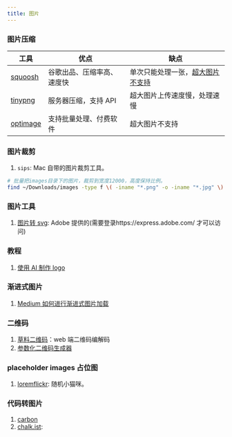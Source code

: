 ```yaml
---
title: 图片
---
```


### 图片压缩

| 工具                              | 优点                       | 缺点                                                                                       |
| --------------------------------- | -------------------------- | ------------------------------------------------------------------------------------------ |
| [squoosh](https://squoosh.app/)   | 谷歌出品、压缩率高、速度快 | 单次只能处理一张，[超大图片不支持](https://github.com/GoogleChromeLabs/squoosh/issues/298) |
| [tinypng](https://tinypng.com/)   | 服务器压缩，支持 API       | 超大图片上传速度慢，处理速慢                                                               |
| [optimage](https://optimage.app/) | 支持批量处理、付费软件     | 超大图片不支持                                                                             |

### 图片裁剪

1. `sips`: Mac 自带的图片裁剪工具。

```bash
# 批量把images目录下的图片，裁剪到宽度12000，高度保持比例。
find ~/Downloads/images -type f \( -iname "*.png" -o -iname "*.jpg" \) | xargs -I {} sips -Z 12000 "{}"
```

### 图片工具

1. [图片转 svg](https://express.adobe.com/zh-Hans-CN/tools/convert-to-svg): Adobe 提供的(需要登录https://express.adobe.com/ 才可以访问)

### 教程

1. [使用 AI 制作 logo](https://twitter.com/itsPaulAi/status/1668979943147986945)
   <Tweet id="1668979943147986945" />

### 渐进式图片

1. [Medium 如何进行渐进式图片加载](https://jmperezperez.com/blog/medium-image-progressive-loading-placeholder/)

### 二维码

1. [草料二维码](https://cli.im/)：web 端二维码编解码
2. [参数化二维码生成器](https://qrbtf.com/)

### placeholder images 占位图

1. [loremflickr](https://loremflickr.com/): 随机小猫咪。

### 代码转图片

1. [carbon](https://carbon.now.sh/)
2. [chalk.ist](https://chalk.ist/): <Badge github="https://github.com/Idered/chalk.ist" />
